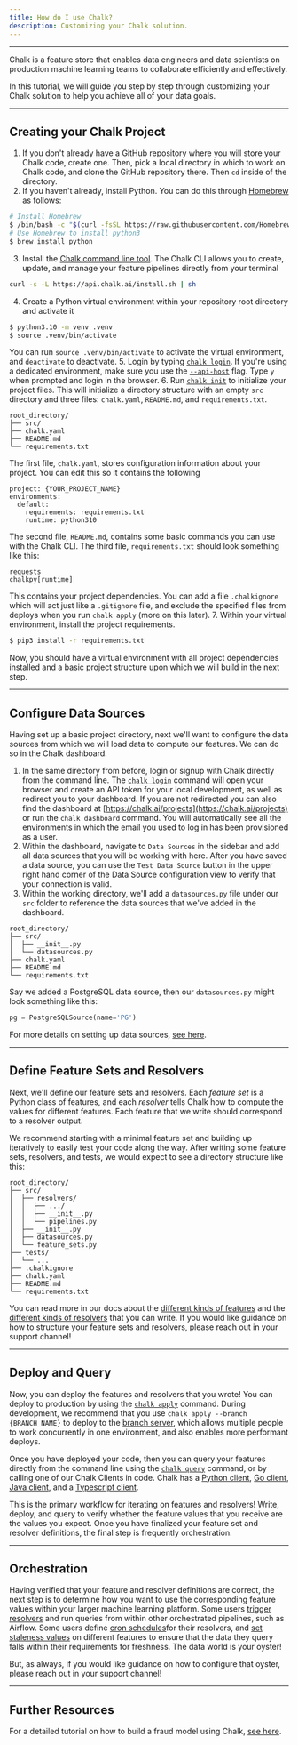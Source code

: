 ```yaml
---
title: How do I use Chalk?
description: Customizing your Chalk solution.
---
```


---

Chalk is a feature store that enables data engineers and data scientists on production machine learning teams to
collaborate efficiently and effectively.

In this tutorial, we will guide you step by step through customizing your Chalk solution to help you achieve all of
your data goals.

---

## Creating your Chalk Project

1. If you don't already have a GitHub repository where you will store your Chalk code, create one. Then, pick a
local directory in which to work on Chalk code, and clone the GitHub repository there. Then `cd` inside of the
directory.
2. If you haven't already, install Python. You can do this through [Homebrew](https://brew.sh/) as follows:
```bash Terminal
# Install Homebrew
$ /bin/bash -c "$(curl -fsSL https://raw.githubusercontent.com/Homebrew/install/HEAD/install.sh)"
# Use Homebrew to install python3
$ brew install python
```
3. Install the [Chalk command line tool](/cli/). The Chalk CLI allows you to create, update, and
manage your feature pipelines directly from your terminal
```bash
curl -s -L https://api.chalk.ai/install.sh | sh
```
4. Create a Python virtual environment within your repository root directory and activate it
```bash
$ python3.10 -m venv .venv
$ source .venv/bin/activate
```
You can run `source .venv/bin/activate` to activate the virtual environment, and `deactivate` to deactivate.
5. Login by typing [`chalk login`](/cli/login). If you're using a dedicated environment, make sure you use the
[`--api-host`](/cli/chalk#api-host) flag. Type `y` when prompted and login in the browser.
6. Run [`chalk init`](/cli/init) to initialize your project files. This will initialize a directory structure with an
empty `src` directory and three files: `chalk.yaml`, `README.md`, and `requirements.txt`.
```
root_directory/
├── src/
├── chalk.yaml
├── README.md
└── requirements.txt
```
The first file, `chalk.yaml`, stores configuration information about your project. You can edit this so it
contains the following
   ```
   project: {YOUR_PROJECT_NAME}
   environments:
     default:
       requirements: requirements.txt
       runtime: python310
   ```

The second file, `README.md`, contains some basic commands you can use with the Chalk CLI.
The third file, `requirements.txt` should look something like this:
```
requests
chalkpy[runtime]
```
This contains your project dependencies.
You can add a file `.chalkignore` which will act just like a `.gitignore` file, and exclude the specified files from
deploys when you run `chalk apply` (more on this later).
7. Within your virtual environment, install the project requirements.
```bash Terminal
$ pip3 install -r requirements.txt
```

Now, you should have a virtual environment with all project dependencies installed and a basic project structure upon
which we will build in the next step.

---

## Configure Data Sources

Having set up a basic project directory, next we'll want to configure the data sources from which we will load data to
compute our features. We can do so in the Chalk dashboard.

1. In the same directory from before, login or signup with Chalk directly from the command line. The
[`chalk login`](/cli/login) command will open your browser and create an
API token for your local development, as well as redirect you to your dashboard. If you are not
redirected you can also find the dashboard at [https://chalk.ai/projects](https://chalk.ai/projects)
or run the `chalk dashboard` command.
You will automatically see all the environments in which the email you used to log in has been
provisioned as a user.
 2. Within the dashboard, navigate to `Data Sources` in the sidebar and add all data sources that you will
be working with here. After you have saved a data source, you can use the `Test Data Source` button
in the upper right hand corner of the Data Source configuration view to verify that your connection is
valid.
 3. Within the working directory, we'll add a `datasources.py` file under our `src` folder to reference the
data sources that we've added in the dashboard.
 ```
 root_directory/
 ├── src/
 │  ├── __init__.py
 │  └── datasources.py
 ├── chalk.yaml
 ├── README.md
 └── requirements.txt
 ```

Say we added a PostgreSQL data source, then our `datasources.py` might look something like this:
```python
pg = PostgreSQLSource(name='PG')
```

For more details on setting up data sources, [see here](/docs/integrations).

---

##  Define Feature Sets and Resolvers

Next, we'll define our feature sets and resolvers. Each *feature set* is a Python class of features, and each *resolver*
tells Chalk how to compute the values for different features. Each feature that we write should correspond to a
resolver output.

We recommend starting with a minimal feature set and building up iteratively to easily test your code along the way.
After writing some feature sets, resolvers, and tests, we would expect to see a directory structure like this:
```
root_directory/
├── src/
│  ├── resolvers/
│  │  ├── .../
│  │  ├── __init__.py
│  │  └── pipelines.py
│  ├── __init__.py
│  ├── datasources.py
│  └── feature_sets.py
├── tests/
│  └── ...
├── .chalkignore
├── chalk.yaml
├── README.md
└── requirements.txt
```

You can read more in our docs about the [different kinds of features](/docs/features) and the
[different kinds of resolvers](/docs/resolver-overview) that you can write. If you would like
guidance on how to structure your feature sets and resolvers, please reach out in your support channel!

---

## Deploy and Query

Now, you can deploy the features and resolvers that you wrote! You can deploy to production by
using the [`chalk apply`](/cli/apply) command. During development, we recommend that you use
`chalk apply --branch {BRANCH_NAME}` to deploy to the [branch server](/docs/branches), which allows
multiple people to work concurrently in one environment, and also enables more performant deploys.

Once you have deployed your code, then you can query your features directly from the command line using the
[`chalk query`](/cli/query) command, or by calling one of our Chalk Clients in code.
Chalk has a [Python client](https://github.com/chalk-ai/chalk), [Go client](https://github.com/chalk-ai/chalk-go),
[Java client](https://github.com/chalk-ai/chalk-java), and a [Typescript client](https://github.com/chalk-ai/chalk-ts).

This is the primary workflow for iterating on features and resolvers! Write, deploy, and query to verify whether the
feature values that you receive are the values you expect. Once you have finalized your feature set and resolver
definitions, the final step is frequently orchestration.

---

## Orchestration

Having verified that your feature and resolver definitions are correct, the next step is to determine how
you want to use the corresponding feature values within your larger machine learning platform. Some users [trigger
resolvers](/docs/runs) and run queries from within other orchestrated pipelines, such as Airflow.
Some users define [cron schedules](/docs/resolver-cron)for their resolvers,
and [set staleness values](/docs/feature-caching) on different features to
ensure that the data they query falls within their requirements for freshness. The data world is your oyster!

But, as always, if you would like guidance on how to configure that oyster, please reach out in your support channel!

---

## Further Resources

For a detailed tutorial on how to build a fraud model using Chalk, [see here](/docs/fraud-1).
